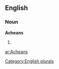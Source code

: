 ==English==

===Noun===
'''Acheans'''

# {{plural of|[[Achean]]}}

[[Category:English plurals]]

[[ar:Acheans]]